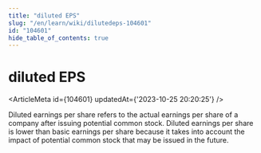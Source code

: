```yaml
---
title: "diluted EPS"
slug: "/en/learn/wiki/dilutedeps-104601"
id: "104601"
hide_table_of_contents: true
---
```



# diluted EPS

<ArticleMeta id={104601} updatedAt={'2023-10-25 20:20:25'} />
<div className='border-solid border-b border-t-0 my-4 border-[var(--ifm-color-gray-300)]' />

Diluted earnings per share refers to the actual earnings per share of a company after issuing potential common stock. Diluted earnings per share is lower than basic earnings per share because it takes into account the impact of potential common stock that may be issued in the future.
